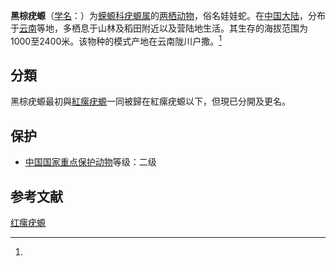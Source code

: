 {{Speciesbox
| name = 黑棕疣螈
| status = 
| status_system = 
| image = Krokodilmolch-01.jpg
| genus = Tylototriton
| species = verrucosus
| authority = (Anderson, 1871)<ref name='id4832'>{{cite web| url =http://www.bioinfo.cn/db05/BjdwSpecies.php?action=view&id=4832| title =红瘰疣螈| work =《中国动物物种编目数据库》| publisher =中国科学院微生物研究所| author =中国科学院动物研究所| accessdate =2009-04-11| deadurl =yes| archiveurl =https://web.archive.org/web/20160305050638/http://www.bioinfo.cn/db05/BjdwSpecies.php?action=view&id=4832| archivedate =2016-03-05}}</ref>
}}

'''黑棕疣螈'''（[[学名|学名]]：{{lang|la|''Tylototriton verrucosus''}}）为[[蝾螈科|蝾螈科]][[疣螈属|疣螈属]]的[[两栖动物|两栖动物]]，俗名娃娃蛇。在[[中国大陆|中国大陆]]，分布于[[云南|云南]]等地，多栖息于山林及稻田附近以及营陆地生活。其生存的海拔范围为1000至2400米。该物种的模式产地在云南陇川户撒。<ref name='id4832'/>

==分類==
黑棕疣螈最初與[[紅瘰疣螈|紅瘰疣螈]]一同被歸在紅瘰疣螈以下，但現已分開及更名。

== 保护 ==
* [[中國國家重點保護野生動物名錄|中国国家重点保护动物]]等级：二级

== 参考文献 ==
{{reflist}}

{{Wikispecies|Tylototriton verrucosus}}
{{Taxonbar|from=Q1499194}}

[[Category:疣螈属|红瘰疣螈]]


{{amphibian-stub}}